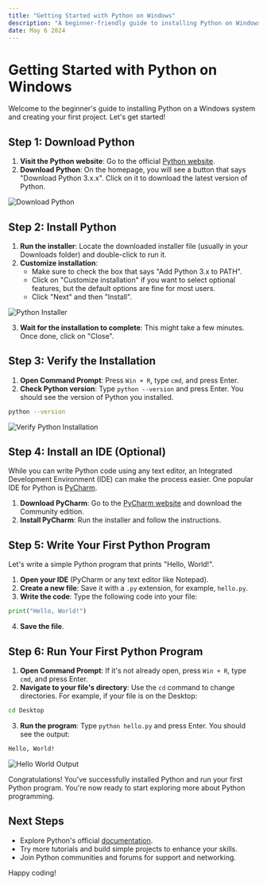 ```yaml
---
title: "Getting Started with Python on Windows"
description: "A beginner-friendly guide to installing Python on Windows and creating your first project."
date: May 6 2024
---
```


# Getting Started with Python on Windows

Welcome to the beginner's guide to installing Python on a Windows system and creating your first project. Let's get started!

## Step 1: Download Python

1. **Visit the Python website**: Go to the official [Python website](https://www.python.org/).
2. **Download Python**: On the homepage, you will see a button that says "Download Python 3.x.x". Click on it to download the latest version of Python.

![Download Python](https://www.python.org/static/community_logos/python-logo.png)

## Step 2: Install Python

1. **Run the installer**: Locate the downloaded installer file (usually in your Downloads folder) and double-click to run it.
2. **Customize installation**: 
   - Make sure to check the box that says "Add Python 3.x to PATH".
   - Click on "Customize installation" if you want to select optional features, but the default options are fine for most users.
   - Click "Next" and then "Install".

![Python Installer](https://docs.python.org/3/using/windows-1.png)

3. **Wait for the installation to complete**: This might take a few minutes. Once done, click on "Close".

## Step 3: Verify the Installation

1. **Open Command Prompt**: Press `Win + R`, type `cmd`, and press Enter.
2. **Check Python version**: Type `python --version` and press Enter. You should see the version of Python you installed.

```bash
python --version
```

![Verify Python Installation](https://realpython.com/images/command-prompt-py-version.png)

## Step 4: Install an IDE (Optional)

While you can write Python code using any text editor, an Integrated Development Environment (IDE) can make the process easier. One popular IDE for Python is [PyCharm](https://www.jetbrains.com/pycharm/).

1. **Download PyCharm**: Go to the [PyCharm website](https://www.jetbrains.com/pycharm/download/) and download the Community edition.
2. **Install PyCharm**: Run the installer and follow the instructions.

## Step 5: Write Your First Python Program

Let's write a simple Python program that prints "Hello, World!".

1. **Open your IDE** (PyCharm or any text editor like Notepad).
2. **Create a new file**: Save it with a `.py` extension, for example, `hello.py`.
3. **Write the code**: Type the following code into your file:

```python
print("Hello, World!")
```

4. **Save the file**.

## Step 6: Run Your First Python Program

1. **Open Command Prompt**: If it's not already open, press `Win + R`, type `cmd`, and press Enter.
2. **Navigate to your file's directory**: Use the `cd` command to change directories. For example, if your file is on the Desktop:

```bash
cd Desktop
```

3. **Run the program**: Type `python hello.py` and press Enter. You should see the output:

```bash
Hello, World!
```

![Hello World Output](https://upload.wikimedia.org/wikipedia/commons/5/50/Python_hello_world.png)

Congratulations! You've successfully installed Python and run your first Python program. You're now ready to start exploring more about Python programming.

## Next Steps

- Explore Python's official [documentation](https://docs.python.org/3/).
- Try more tutorials and build simple projects to enhance your skills.
- Join Python communities and forums for support and networking.

Happy coding!
